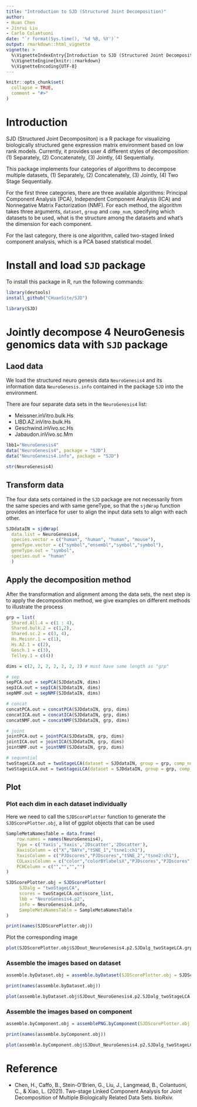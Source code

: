 ```yaml
---
title: "Introduction to SJD (Structured Joint Decomposition)"
author: 
- Huan Chen
- Jinrui Liu
- Carlo Colantuoni
date: "`r format(Sys.time(), '%d %B, %Y')`"
output: rmarkdown::html_vignette
vignette: >
  %\VignetteIndexEntry{Introduction to SJD (Structured Joint Decomposition)}
  %\VignetteEngine{knitr::rmarkdown}
  %\VignetteEncoding{UTF-8}
---
```


```r
knitr::opts_chunk$set(
  collapse = TRUE,
  comment = "#>"
)
```

# Introduction 

SJD (Structured Joint Decomposiiton) is a R package for visualizing biologically structured gene expression matrix environment based on low rank models. Currently, it provides user 4 different styles of decomposition: (1) Separately, (2) Concatenately, (3) Jointly, (4) Sequentially.

This package implements four categories of algorithms to decompose multiple datasets, (1) Separately, (2) Concatenately, (3) Jointly, (4) Two Stage Sequentially. 

For the first three categories, there are three available algorithms: Principal Component Analysis (PCA), Independent Component Analysis (ICA) and Nonnegative Matrix Factorization (NMF). For each method, the algorithm takes three arguments, `dataset`, `group` and `comp_num`, specifying which datasets to be used, what is the structure among the datasets and what's the dimension for each component.

For the last category, there is one algorithm, called two-staged linked component analysis, which is a PCA based statistical model.

# Install and load `SJD` package

To install this package in R, run the following commands:

```R
library(devtools)
install_github("CHuanSite/SJD")
```

```r
library(SJD)
```

# Jointly decompose 4 NeuroGenesis genomics data with `SJD` package

## Laod data

We load the structured neuro genesis data `NeuroGenesis4` and its information data `NeuroGenesis.info` contained in the package `SJD` into the environment.

There are four separate data sets in the `NeuroGenesis4` list:

- Meissner.inVitro.bulk.Hs
- LIBD.AZ.inVitro.bulk.Hs
- Geschwind.inVivo.sc.Hs
- Jabaudon.inVivo.sc.Mm

```r
lbb1="NeuroGenesis4"
data("NeuroGenesis4", package = "SJD")
data("NeuroGenesis4.info", package = "SJD")

str(NeuroGenesis4)
```

## Transform data

The four data sets contained in the `SJD` package are not necessarily from the same species and with same geneType, so that the `sjdWrap` function provides an interface for user to align the input data sets to align with each other.

```r
SJDdataIN = sjdWrap(
  data.list = NeuroGenesis4,
  species.vector = c("human", "human", "human", "mouse"),
  geneType.vector = c("symbol","ensembl","symbol","symbol"),
  geneType.out = "symbol",
  species.out = "human"
  )

```

## Apply the decomposition method

After the transformation and alignment among the data sets, the next step is to apply the decomposition method, we give examples on different methods to illustrate the process

```r
grp = list(
  Shared.All.4 = c(1 : 4), 
  Shared.bulk.2 = c(1,2),
  Shared.sc.2 = c(3, 4),
  Hs.Meisnr.1 = c(1),
  Hs.AZ.1 = c(2),
  Gesch.1 = c(3),
  Telley.1 = c(4))

dims = c(2, 2, 2, 2, 2, 2, 2) # must have same length as "grp"

# sep
sepPCA.out = sepPCA(SJDdataIN, dims)
sepICA.out = sepICA(SJDdataIN, dims)
sepNMF.out = sepNMF(SJDdataIN, dims)

# concat
concatPCA.out = concatPCA(SJDdataIN, grp, dims)
concatICA.out = concatICA(SJDdataIN, grp, dims)
concatNMF.out = concatNMF(SJDdataIN, grp, dims)

# joint
jointPCA.out = jointPCA(SJDdataIN, grp, dims)
jointICA.out = jointICA(SJDdataIN, grp, dims)
jointNMF.out = jointNMF(SJDdataIN, grp, dims)

# sequential
twoStageLCA.out = twoStageLCA(dataset = SJDdataIN, group = grp, comp_num = dims)
twoStageiLCA.out = twoStageiLCA(dataset = SJDdataIN, group = grp, comp_num = dims)

```

## Plot

### Plot each dim in each dataset individually 

Here we need to call the `SJDScorePlotter` function to generate the `SJDScorePlotter.obj`, a list of ggplot objects that can be used
```r
SampleMetaNamesTable = data.frame(
    row.names = names(NeuroGenesis4),
    Type = c('Yaxis','Yaxis','2Dscatter','2Dscatter'),
    XaxisColumn = c("X","DAYx","tSNE_1","tsne1:ch1"),
    YaxisColumn = c("PJDscores","PJDscores","tSNE_2","tsne2:ch1"),
    COLaxisColumn = c("color","colorBYlabelsX","PJDscores","PJDscores"),
    PCHColumn = c("","","","")
)
```

```r
SJDScorePlotter.obj = SJDScorePlotter(
     SJDalg = "twoStageLCA",
     scores = twoStageLCA.out$score_list,
     lbb = "NeuroGenesis4.p2",
     info = NeuroGenesis4.info,
     SampleMetaNamesTable = SampleMetaNamesTable
)
```

```r
print(names(SJDScorePlotter.obj))
```

Plot the corresponding image
```r
plot(SJDScorePlotter.obj$SJDout_NeuroGenesis4.p2.SJDalg_twoStageLCA.grp_Shared.All.4.data_Meissner.inVitro.bulk.Hs.comp1of2)
```

### Assemble the images based on dataset
```r
assemble.byDataset.obj = assemble.byDataset(SJDScorePlotter.obj = SJDScorePlotter.obj, dataset_name = "Meissner.inVitro.bulk.Hs", SJD_algorithm = "twoStageLCA", group = NA)
```

```r
print(names(assemble.byDataset.obj))
```

```r
plot(assemble.byDataset.obj$SJDout_NeuroGenesis4.p2.SJDalg_twoStageLCA.grp_Shared.All.4.data_Meissner.inVitro.bulk.Hs.comp1of2)
```

### Assemble the images based on component
```r
assemble.byComponent.obj = assemblePNG.byComponent(SJDScorePlotter.obj = SJDScorePlotter.obj, component = c(1, 2), SJD_algorithm = "twoStageLCA", group = 'Shared.All.4')
```

```r
print(names(assemble.byComponent.obj))
```

```r
plot(assemble.byComponent.obj$SJDout_NeuroGenesis4.p2.SJDalg_twoStageLCA.grp_Shared.All.4.data_Meissner.inVitro.bulk.Hs.comp1of2)
```

# Reference 

- Chen, H., Caffo, B., Stein-O'Brien, G., Liu, J., Langmead, B., Colantuoni, C., & Xiao, L. (2021). Two-stage Linked Component Analysis for Joint Decomposition of Multiple Biologically Related Data Sets. bioRxiv.

